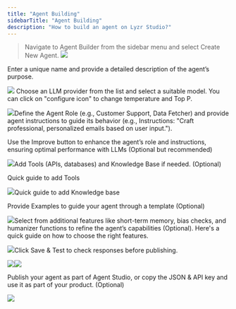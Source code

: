 ```yaml
---
title: "Agent Building"
sidebarTitle: "Agent Building"
description: "How to build an agent on Lyzr Studio?"
---
```


> Navigate to Agent Builder from the sidebar menu and select Create New Agent.
> ![](/assets/images/lyzr-studio/Createnewagent.png)

Enter a unique name and provide a detailed description of the agent’s purpose.

![](/assets/images/lyzr-studio/NameDescription.png)	Choose an LLM provider from the list and select a suitable model. You can click on "configure icon" to change temperature and Top P.

![](/assets/images/lyzr-studio/Provider_model.png)Define the Agent Role (e.g., Customer Support, Data Fetcher) and provide agent instructions to guide its behavior (e.g., Instructions: "Craft professional, personalized emails based on user input.").&#x20;

Use the Improve button to enhance the agent’s role and instructions, ensuring optimal performance with LLMs (Optional but recommended)

![](/assets/images/lyzr-studio/Improve.png)Add Tools (APIs, databases) and Knowledge Base if needed. (Optional)

Quick guide to add Tools

![](/assets/images/lyzr-studio/Tools.png)Quick guide to add Knowledge base

Provide Examples to guide your agent through a template (Optional)

![](/assets/images/lyzr-studio/Examples.png)Select from additional features like short-term memory, bias checks, and humanizer functions to refine the agent’s capabilities (Optional). Here's a quick guide on how to choose the right features.

![](/assets/images/lyzr-studio/Features.png)Click Save & Test to check responses before publishing.

![](/assets/images/lyzr-studio/Inference_create.png)![](/assets/images/lyzr-studio/Testing.png)

Publish your agent as part of Agent Studio, or copy the JSON & API key and use it as part of your product. (Optional)

![](/assets/images/lyzr-studio/Launchagent.png)